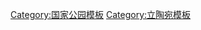 {{Navbox
|name  = 立陶宛国家公园
|title = [[立陶宛]][[波罗的海三国国家公园列表|国家公园]] 
|state = {{{state|autocollapse}}}
|listclass = hlist
|titlestyle = background:#abdb75;
|list1 = 
* [[奥克施泰提亚国家公园]]
* [[祖基亚国家公园]]
* [[库尔斯沙嘴国家公园]]
* [[特拉凯历史国家公园]]
* [[萨莫吉希亚国家公园]]
}}<noinclude>
{{collapsible option}}

[[Category:国家公园模板]]
[[Category:立陶宛模板]]
</noinclude>